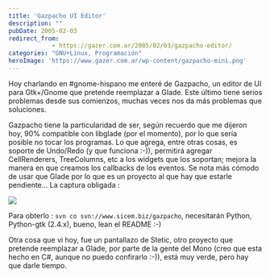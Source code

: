 ```yaml
---
title: 'Gazpacho UI Editor'
description: ""
pubDate: 2005-02-03
redirect_from: 
            - https://gazer.com.ar/2005/02/03/gazpacho-editor/
categories: "GNU+Linux, Programación"
heroImage: 'https://www.gazer.com.ar/wp-content/gazpacho-mini.png'
---
```

Hoy charlando en #gnome-hispano me enteré de Gazpacho, un editor de UI para Gtk+/Gnome que pretende reemplazar a Glade. Este último tiene serios problemas desde sus comienzos, muchas veces nos da más problemas que soluciones.

Gazpacho tiene la particularidad de ser, según recuerdo que me dijeron hoy, 90% compatible con libglade (por el momento), por lo que sería posible no tocar los programas. Lo que agrega, entre otras cosas, es soporte de Undo/Redo (y que funciona :-)), permitirá agregar CellRenderers, TreeColumns, etc a los widgets que los soportan; mejora la manera en que creamos los callbacks de los eventos. Se nota más cómodo de usar que Glade por lo que es un proyecto al que hay que estarle pendiente... La captura obligada :[](https://www.gazer.com.ar/wp-content/gazpacho.png)

![](https://www.gazer.com.ar/wp-content/gazpacho-mini.png)

Para obterlo : `svn co svn://www.sicem.biz/gazpacho`, necesitarán Python, Python-gtk (2.4.x), bueno, lean el README :-)

Otra cosa que vi hoy, fue un pantallazo de Stetic, otro proyecto que pretende reemplazar a Glade, por parte de la gente del Mono (creo que esta hecho en C#, aunque no puedo confirarlo :-)), está muy verde, pero hay que darle tiempo.
